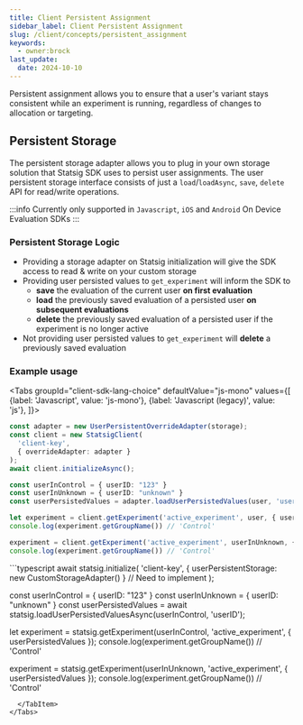 ```yaml
---
title: Client Persistent Assignment
sidebar_label: Client Persistent Assignment
slug: /client/concepts/persistent_assignment
keywords:
  - owner:brock
last_update:
  date: 2024-10-10
---
```



Persistent assignment allows you to ensure that a user's variant stays consistent while an experiment is running, regardless of changes to allocation or targeting.

## Persistent Storage

The persistent storage adapter allows you to plug in your own storage solution that Statsig SDK uses to persist user assignments.
The user persistent storage interface consists of just a `load`/`loadAsync`, `save`, `delete` API for read/write operations.

:::info
Currently only supported in `Javascript`, `iOS` and `Android` On Device Evaluation SDKs
:::

### Persistent Storage Logic
- Providing a storage adapter on Statsig initialization will give the SDK access to read & write on your custom storage
- Providing user persisted values to `get_experiment` will inform the SDK to
  - **save** the evaluation of the current user **on first evaluation**
  - **load** the previously saved evaluation of a persisted user **on subsequent evaluations**
  - **delete** the previously saved evaluation of a persisted user if the experiment is no longer active
- Not providing user persisted values to `get_experiment` will **delete** a previously saved evaluation

### Example usage

<Tabs
  groupId="client-sdk-lang-choice"
  defaultValue="js-mono"
  values={[
    {label: 'Javascript', value: 'js-mono'},
    {label: 'Javascript (legacy)', value: 'js'},
  ]}>
  <TabItem value="js-mono">
```typescript
const adapter = new UserPersistentOverrideAdapter(storage);
const client = new StatsigClient(
  'client-key', 
  { overrideAdapter: adapter }
);
await client.initializeAsync();

const userInControl = { userID: "123" }
const userInUnknown = { userID: "unknown" }
const userPersistedValues = adapter.loadUserPersistedValues(user, 'userID');

let experiment = client.getExperiment('active_experiment', user, { userPersistedValues });
console.log(experiment.getGroupName()) // 'Control'

experiment = client.getExperiment('active_experiment', userInUnknown, { userPersistedValues });
console.log(experiment.getGroupName()) // 'Control'
```
  </TabItem>
  <TabItem value="js">
```typescript
await statsig.initialize(
  'client-key',
  { userPersistentStorage: new CustomStorageAdapter() } // Need to implement
);

const userInControl = { userID: "123" }
const userInUnknown = { userID: "unknown" }
const userPersistedValues = await statsig.loadUserPersistedValuesAsync(userInControl, 'userID');

let experiment = statsig.getExperiment(userInControl, 'active_experiment', { userPersistedValues });
console.log(experiment.getGroupName()) // 'Control'

experiment = statsig.getExperiment(userInUnknown, 'active_experiment', { userPersistedValues });
console.log(experiment.getGroupName()) // 'Control'
```
  </TabItem>
</Tabs>
